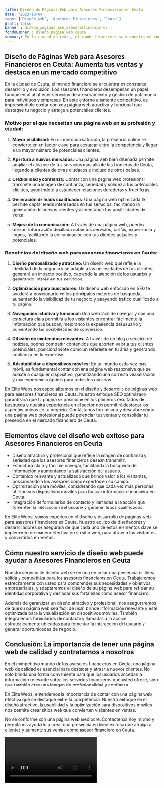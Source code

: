 ```yaml
---
title: Diseño de Páginas Web para Asesores Financieros en Ceuta
date: '2023-10-04'
tags: ['Diseño web', 'Asesores Financieros', 'Ceuta']
draft: false
banner : diseño_paginas_web_asesoresfinancieros
fondoBanner : diseño_pagina_web_ceuta
summary: En la ciudad de Ceuta, el mundo financiero se encuentra en constante desarrollo y evolución. Los asesores financieros desempeñan un papel fundamental al ofrecer servicios de asesoramiento y gestión de patrimonio para individuos y empresas. En este entorno altamente competitivo, es imprescindible contar con una página web atractiva y funcional que destaque tu negocio y atraiga a potenciales clientes.
---
```


## Diseño de Páginas Web para Asesores Financieros en Ceuta: Aumenta tus ventas y destaca en un mercado competitivo

En la ciudad de Ceuta, el mundo financiero se encuentra en constante desarrollo y evolución. Los asesores financieros desempeñan un papel fundamental al ofrecer servicios de asesoramiento y gestión de patrimonio para individuos y empresas. En este entorno altamente competitivo, es imprescindible contar con una página web atractiva y funcional que destaque tu negocio y atraiga a potenciales clientes.

### Motivo por el que necesitan una página web en su profesión y ciudad:

1. **Mayor visibilidad:** En un mercado saturado, la presencia online se convierte en un factor clave para destacar entre la competencia y llegar a un mayor número de potenciales clientes.

2. **Apertura a nuevos mercados:** Una página web bien diseñada permite ampliar el alcance de tus servicios más allá de las fronteras de Ceuta, llegando a clientes de otras ciudades e incluso de otros países.

3. **Credibilidad y confianza:** Contar con una página web profesional transmite una imagen de confianza, seriedad y solidez a tus potenciales clientes, ayudándote a establecer relaciones duraderas y fructíferas.

4. **Generación de leads cualificados:** Una página web optimizada te permite captar leads interesados en tus servicios, facilitando la generación de nuevos clientes y aumentando tus posibilidades de venta.

5. **Mejora de la comunicación:** A través de una página web, puedes ofrecer información detallada sobre tus servicios, tarifas, experiencia y logros, facilitando la comunicación con tus clientes actuales y potenciales.

### Beneficios del diseño web para asesores financieros en Ceuta:

1. **Diseño personalizado y atractivo:** Un diseño web que refleje la identidad de tu negocio y se adapte a las necesidades de tus clientes, generará un impacto positivo, captando la atención de los usuarios y generando interés en tus servicios.

2. **Optimización para buscadores:** Un diseño web enfocado en SEO te ayudará a posicionarte en los principales motores de búsqueda, aumentando la visibilidad de tu negocio y atrayendo tráfico cualificado a tu página.

3. **Navegación intuitiva y funcional:** Una web fácil de navegar y con una estructura clara permitirá a los visitantes encontrar fácilmente la información que buscan, mejorando la experiencia del usuario y aumentando las posibilidades de conversión.

4. **Difusión de contenidos relevantes:** A través de un blog o sección de noticias, podrás compartir contenidos que aporten valor a tus clientes potenciales, posicionándote como un referente en tu área y generando confianza en tu expertise.

5. **Adaptabilidad a dispositivos móviles:** En un mundo cada vez más móvil, es fundamental contar con una página web responsive que se adapte a cualquier dispositivo, garantizando una correcta visualización y una experiencia óptima para todos los usuarios.

En Élite Webs nos especializamos en el diseño y desarrollo de páginas web para asesores financieros en Ceuta. Nuestro enfoque SEO optimizado garantizará que tu página se posicione en los primeros resultados de búsqueda y nuestra experiencia en el sector nos permitirá destacar los aspectos únicos de tu negocio. Contáctanos hoy mismo y descubre cómo una página web profesional puede potenciar tus ventas y consolidar tu presencia en el mercado financiero de Ceuta.

<GifSeo />

<Cta />

## Elementos clave del diseño web exitoso para Asesores Financieros en Ceuta

- Diseño atractivo y profesional que refleje la imagen de confianza y seriedad que los asesores financieros desean transmitir.
- Estructura clara y fácil de navegar, facilitando la búsqueda de información y aumentando la satisfacción del usuario.
- Contenido relevante y actualizado que brinde valor a los visitantes, posicionando a los asesores como expertos en su campo.
- Optimización para móviles, considerando que cada vez más personas utilizan sus dispositivos móviles para buscar información financiera en Ceuta.
- Integración de formularios de contacto y llamadas a la acción que fomenten la interacción del usuario y generen leads cualificados.

En Élite Webs, somos expertos en el diseño y desarrollo de páginas web para asesores financieros en Ceuta. Nuestro equipo de diseñadores y desarrolladores se asegurará de que cada uno de estos elementos clave se implemente de manera efectiva en su sitio web, para atraer a los visitantes y convertirlos en ventas.

## Cómo nuestro servicio de diseño web puede ayudar a Asesores Financieros en Ceuta

Nuestro servicio de diseño web se enfoca en crear una presencia en línea sólida y competitiva para los asesores financieros en Ceuta. Trabajaremos estrechamente con usted para comprender sus necesidades y objetivos empresariales, y adaptaremos el diseño de su página web para reflejar su identidad corporativa y destacar sus fortalezas como asesor financiero.

Además de garantizar un diseño atractivo y profesional, nos aseguraremos de que su página web sea fácil de usar, brinde información relevante y esté optimizada para la visualización en dispositivos móviles. También integraremos formularios de contacto y llamadas a la acción estratégicamente ubicadas para fomentar la interacción del usuario y generar oportunidades de negocio.

## Conclusión: La importancia de tener una página web de calidad y contratarnos a nosotros

En el competitivo mundo de los asesores financieros en Ceuta, una página web de calidad es esencial para destacar y atraer a nuevos clientes. No solo brinda una forma conveniente para que los usuarios accedan a información relevante sobre los servicios financieros que usted ofrece, sino que también crea una imagen de profesionalidad y confianza.

En Élite Webs, entendemos la importancia de contar con una página web efectiva que se destaque entre la competencia. Nuestro enfoque en el diseño atractivo, la usabilidad y la optimización para dispositivos móviles nos permite crear sitios web que convierten visitantes en ventas.

No se conforme con una página web mediocre. Contáctenos hoy mismo y permítanos ayudarlo a crear una presencia en línea exitosa que atraiga a clientes y aumente sus ventas como asesor financiero en Ceuta.

<Video />

<CtaBot job='Asesores Financieros' city='Ceuta'/>

<Gmaps query='Ceuta+españa+maps' />